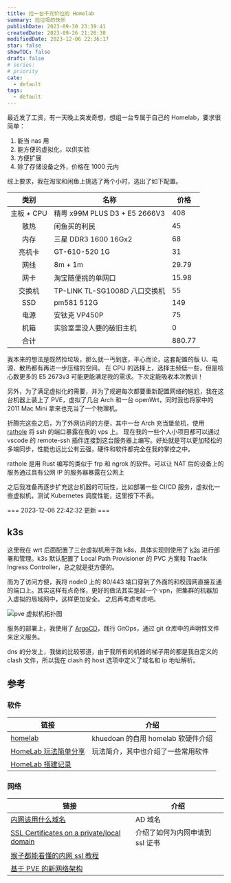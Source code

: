 ```yaml
---
title: 捡一台千元价位的 Homelab
summary: 捡垃圾的快乐
publishDate: 2023-09-30 23:39:41
createdDate: 2023-09-26 21:26:30
modifiedDate: 2023-12-06 22:36:17
star: false
showTOC: false
draft: false
# series:
# priority
cate:
  - default
tags:
  - default
---
```


最近发了工资，有一天晚上突发奇想，想组一台专属于自己的 Homelab，要求很简单：

1. 能当 nas 用
2. 能方便的虚拟化，以供实验
3. 方便扩展
4. 除了存储设备之外，价格在 1000 元内

综上要求，我在淘宝和闲鱼上挑选了两个小时，选出了如下配置。

|   类别   | 名称                          | 价格   |
| :------: | ----------------------------- | ------ |
| 主板 + CPU | 精粤 x99M PLUS D3 + E5 2666V3 | 408    |
|   散热   | 闲鱼买的利民                  | 45     |
|   内存   | 三星 DDR3 1600 16Gx2          | 68     |
|  亮机卡  | GT-610-520 1G                 | 31     |
|   网线   | 8m + 1m                       | 29.79  |
|   网卡   | 淘宝随便挑的单网口            | 15.98  |
|  交换机  | TP-LINK TL-SG1008D 八口交换机 | 55     |
|   SSD    | pm581 512G                    | 149    |
|   电源   | 安钛克 VP450P                 | 75     |
|   机箱   | 实验室里没人要的破旧主机      | 0      |
|   合计   |                               | 880.77 |

<Dialog reverse="true"> 后来发现在实验室里还有很多破旧配件（下次再来😂）</Dialog>

我本来的想法是既然捡垃圾，那么就一丐到底，平心而论，这套配置的版 U、电源、散热都有再进一步压缩的空间。
在 CPU 的选择上，选择主频低一些，但是核心数更多的 E5 2673v3 可能更能满足我的需求。下次定能吸收本次教训！

另外，为了满足虚拟化的需要，并为了规避每次都要重新配置网络的尴尬，我在这台机器上装上了 PVE，虚拟了几台 Arch 和一台 openWrt，同时我也将家中的 2011 Mac Mini 拿来也充当了一个物理机。

折腾完这些之后，为了外网访问的方便，其中一台 Arch 充当堡垒机，使用 [rathole](https://github.com/rapiz1/rathole) 将 ssh 的端口暴露在我的 vps 上。
现在我的一些个人小项目都可以通过 vscode 的 remote-ssh 插件连接到这台服务器上编写。好处就是可以更加轻松的多端同步，性能也远比公有云强，硬件和软件都完全在我的掌控之中。

<Admonition type="info">
  rathole 是用 Rust 编写的类似于 frp 和 ngrok 的软件。可以让 NAT
  后的设备上的服务通过具有公网 IP 的服务器暴露在公网上
</Admonition>

之后我准备再逐步扩充这台机器的可玩性，比如部署一些 CI/CD 服务，虚拟化一些虚拟机，测试 Kubernetes 调度性能，这里按下不表。

<div className="opacity-50 text-center w-full hidden">=== 2023-12-06 22:42:32 更新 ===</div>

<Dialog> 室友：能给我整一台吗，反正空着也是空着</Dialog>
<Dialog reverse="true"> 为了安利室友也整一台垃圾玩玩，给他也虚拟了一台低资源的机器，他现在天天写点自己的小项目玩的不亦乐乎。（我也成了云服务商，一对一服务不要钱的那种😂） </Dialog>

## k3s

这里我在 wrt 后面配置了三台虚拟机用于跑 k8s，具体实现则使用了 [k3s](https://k3s.io) 进行部署和管理。k3s 默认配置了 Local Path Provisioner 的 PVC 方案和 Traefik Ingress Controller，总之就是挺方便的。

而为了访问方便，我将 node0 上的 80/443 端口穿到了外面的和校园网直接互通的端口上。其实这样有点奇怪，更好的做法其实是起一个 vpn，把集群的机器加入虚拟的局域网中，这样更加安全。
之后再考虑考虑吧。

![pve 虚拟机拓扑图](/image/2023-12-06-22-40-02.png)

服务的部署上，我使用了 [ArgoCD](https://argo-cd.readthedocs.io/)，践行 GitOps，通过 git 仓库中的声明性文件来定义服务。

dns 的分发上，我做的比较邪道，由于我所有的机器的梯子用的都是我自定义的 clash 文件，所以我在 clash 的 host 选项中定义了域名和 ip 地址解析。

## 参考

### 软件

| 链接                                                                                           | 介绍                               |
| ---------------------------------------------------------------------------------------------- | ---------------------------------- |
| [homelab](https://github.com/khuedoan/homelab)                                                 | khuedoan 的自用 homelab 软硬件介绍 |
| [HomeLab 玩法简单分享](https://blog.stdioa.com/2021/09/homelab-share/index.html)               | 玩法简介，其中也介绍了一些常用软件 |
| [HomeLab 搭建记录](https://www.jungley.net/how-to-build-a-homelab-hardware-and-software-tips/) |                                    |

### 网络

| 链接                                                                                                                                      | 介绍                            |
| ----------------------------------------------------------------------------------------------------------------------------------------- | ------------------------------- |
| [内网该用什么域名](https://www.reddit.com/r/homelab/comments/vlmzc0/what_domain_name_do_you_use_for_your_homelab/)                        | AD 域名                         |
| [SSL Certificates on a private/local domain](https://www.reddit.com/r/homelab/comments/pkfbid/ssl_certificates_on_a_privatelocal_domain/) | 介绍了如何为内网申请到 ssl 证书 |
| [猴子都能看懂的内网 ssl 教程](https://notthebe.ee/blog/easy-ssl-in-homelab-dns01/)                                                        |                                 |
| [基于 PVE 的新网络架构](https://mozz.ie/posts/pve-based-home-network/)                                                                    |                                 |
